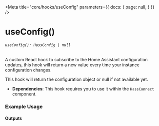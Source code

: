 
<Meta title="core/hooks/useConfig" parameters={{
  docs: {
    page: null,
  }
}} />

# useConfig()
###### `useConfig(): HassConfig | null`

A custom React hook to subscribe to the Home Assistant configuration updates, this hook will return a new value every time your instance configuration changes.

This hook will return the configuration object or null if not available yet.

- **Dependencies**: This hook requires you to use it within the `HassConnect` component.

### Example Usage

<Source dark code={basicExample} />

#### Outputs

<Canvas of={Primary.PrimaryExample} />


